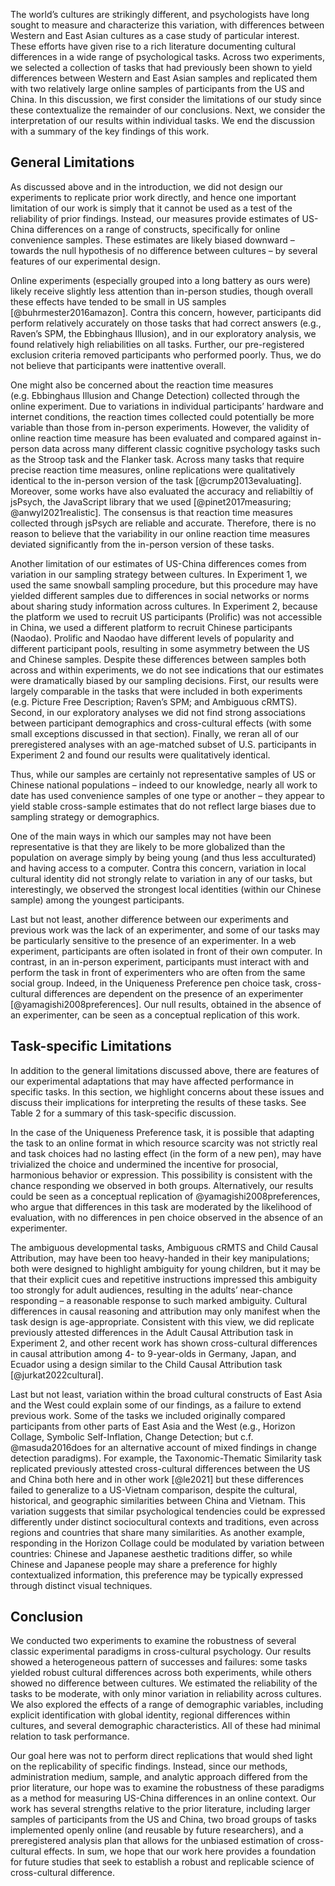 
The world’s cultures are strikingly different, and psychologists have long sought to measure and characterize this variation, with differences between Western and East Asian cultures as a case study of particular interest. These efforts have given rise to a rich literature documenting cultural differences in a wide range of psychological tasks. Across two experiments, we selected a collection of tasks that had previously been shown to yield differences between Western and East Asian samples and replicated them with two relatively large online samples of participants from the US and China. In this discussion, we first consider the limitations of our study since these contextualize the remainder of our conclusions. Next, we consider the interpretation of our results within individual tasks. We end the discussion with a summary of the key findings of this work. 

## General Limitations 

As discussed above and in the introduction, we did not design our experiments to replicate prior work directly, and hence one important limitation of our work is simply that it cannot be used as a test of the reliability of prior findings. Instead, our measures provide estimates of US-China differences on a range of constructs, specifically for online convenience samples. These estimates are likely biased downward -- towards the null hypothesis of no difference between cultures -- by several features of our experimental design. 

Online experiments (especially grouped into a long battery as ours were) likely receive slightly less attention than in-person studies, though overall these effects have tended to be small in US samples [@buhrmester2016amazon]. Contra this concern, however, participants did perform relatively accurately on those tasks that had correct answers (e.g., Raven’s SPM, the Ebbinghaus Illusion), and in our exploratory analysis, we found relatively high reliabilities on all tasks. Further, our pre-registered exclusion criteria removed participants who performed poorly. Thus, we do not believe that participants were inattentive overall. 

One might also be concerned about the reaction time measures (e.g. Ebbinghaus Illusion and Change Detection) collected through the online experiment. Due to variations in individual participants' hardware and internet conditions, the reaction times collected could potentially be more variable than those from in-person experiments. However, the validity of online reaction time measure has been evaluated and compared against in-person data across many different classic cognitive psychology tasks such as the Stroop task and the Flanker task. Across many tasks that require precise reaction time measures, online replications were qualitatively identical to the in-person version of the task [@crump2013evaluating]. Moreover,  some works have also evaluated the accuracy and reliabiltiy of jsPsych, the JavaScript library that we used [@pinet2017measuring; @anwyl2021realistic]. The consensus is that reaction time measures collected through jsPsych are reliable and accurate. Therefore, there is no reason to believe that the variability in our online reaction time measures deviated significantly from the in-person version of these tasks.  

Another limitation of our estimates of US-China differences comes from variation in our sampling strategy between cultures. In Experiment 1, we used the same snowball sampling procedure, but this procedure may have yielded different samples due to differences in social networks or norms about sharing study information across cultures. In Experiment 2, because the platform we used to recruit US participants (Prolific) was not accessible in China, we used a different platform to recruit Chinese participants (Naodao). Prolific and Naodao have different levels of popularity and different participant pools, resulting in some asymmetry between the US and Chinese samples. Despite these differences between samples both across and within experiments, we do not see indications that our estimates were dramatically biased by our sampling decisions. First, our results were largely comparable in the tasks that were included in both experiments (e.g. Picture Free Description; Raven's SPM; and Ambiguous cRMTS). Second, in our exploratory analyses we did not find strong associations between participant demographics and cross-cultural effects (with some small exceptions discussed in that section). Finally, we reran all of our preregistered analyses with an age-matched subset of U.S. participants in Experiment 2 and found our results were qualitatively identical. 

Thus, while our samples are certainly not representative samples of US or Chinese national populations -- indeed to our knowledge, nearly all work to date has used convenience samples of one type or another -- they appear to yield stable cross-sample estimates that do not reflect large biases due to sampling strategy or demographics. 

One of the main ways in which our samples may not have been representative is that they are likely to be more globalized than the population on average simply by being young (and thus less acculturated) and having access to a computer. Contra this concern, variation in local cultural identity did not strongly relate to variation in any of our tasks, but interestingly, we observed the strongest local identities (within our Chinese sample) among the youngest participants. 

Last but not least, another difference between our experiments and previous work was the lack of an experimenter, and some of our tasks may be particularly sensitive to the presence of an experimenter. In a web experiment, participants are often isolated in front of their own computer. In contrast, in an in-person experiment, participants must interact with and perform the task in front of experimenters who are often from the same social group. Indeed, in the Uniqueness Preference pen choice task, cross-cultural differences are dependent on the presence of an experimenter [@yamagishi2008preferences]. Our null results, obtained in the absence of an experimenter, can be seen as a conceptual replication of this work. 

## Task-specific Limitations


In addition to the general limitations discussed above, there are features of our experimental adaptations that may have affected performance in specific tasks. In this section, we highlight concerns about these issues and discuss their implications for interpreting the results of these tasks. See Table 2 for a summary of this task-specific discussion.

In the case of the Uniqueness Preference task, it is possible that adapting the task to an online format in which resource scarcity was not strictly real and task choices had no lasting effect (in the form of a new pen), may have trivialized the choice and undermined the incentive for prosocial, harmonious behavior or expression. This possibility is consistent with the chance responding we observed in both groups. Alternatively, our results could be seen as a conceptual replication of @yamagishi2008preferences, who argue that differences in this task are moderated by the likelihood of evaluation, with no differences in pen choice observed in the absence of an experimenter. 

The ambiguous developmental tasks, Ambiguous cRMTS and Child Causal Attribution, may have been too heavy-handed in their key manipulations; both were designed to highlight ambiguity for young children, but it may be that their explicit cues and repetitive instructions impressed this ambiguity too strongly for adult audiences, resulting in the adults’ near-chance responding -- a reasonable response to such marked ambiguity. Cultural differences in causal reasoning and attribution may only manifest when the task design is age-appropriate. Consistent with this view, we did replicate previously attested differences in the Adult Causal Attribution task in Experiment 2, and other recent work has shown cross-cultural differences in causal attribution among 4- to 9-year-olds in Germany, Japan, and Ecuador using a design similar to the Child Causal Attribution task [@jurkat2022cultural]. 

Last but not least, variation within the broad cultural constructs of East Asia and the West could explain some of our findings, as a failure to extend previous work. Some of the tasks we included originally compared participants from other parts of East Asia and the West (e.g., Horizon Collage, Symbolic Self-Inflation, Change Detection; but c.f. @masuda2016does for an alternative account of mixed findings in change detection paradigms). For example, the Taxonomic-Thematic Similarity task replicated previously attested cross-cultural differences between the US and China both here and in other work [@le2021] but these differences failed to generalize to a US-Vietnam comparison, despite the cultural, historical, and geographic similarities between China and Vietnam. This variation suggests that similar psychological tendencies could be expressed differently under distinct sociocultural contexts and traditions, even across regions and countries that share many similarities. As another example, responding in the Horizon Collage could be modulated by variation between countries: Chinese and Japanese aesthetic traditions differ, so while Chinese and Japanese people may share a preference for highly contextualized information, this preference may be typically expressed through distinct visual techniques. 

## Conclusion

We conducted two experiments to examine the robustness of several classic experimental paradigms in cross-cultural psychology. Our results showed a heterogeneous pattern of successes and failures: some tasks yielded robust cultural differences across both experiments, while others showed no difference between cultures. We estimated the reliability of the tasks to be moderate, with only minor variation in reliability across cultures. We also explored the effects of a range of demographic variables, including explicit identification with global identity, regional differences within cultures, and several demographic characteristics. All of these had minimal relation to task performance. 

Our goal here was not to perform direct replications that would shed light on the replicability of specific findings. Instead, since our methods, administration medium, sample, and analytic approach differed from the prior literature, our hope was to examine the robustness of these paradigms as a method for measuring US-China differences in an online context. Our work has several strengths relative to the prior literature, including larger samples of participants from the US and China, two broad groups of tasks implemented openly online (and reusable by future researchers), and a preregistered analysis plan that allows for the unbiased estimation of cross-cultural effects. In sum, we hope that our work here provides a foundation for future studies that seek to establish a robust and replicable science of cross-cultural difference.



\begin{landscape}
    \begin{longtable}{p{3cm}p{10cm}p{8cm}}\\
    \caption{Differences between our tasks, the original refernce tasks, and speculation about how these differences may have impacted our results.}\\
        \hline
        \bf{Task Name} & \bf{Difference between the current and original version} & \bf{Speculative reasons} \\
        \hline
        Ambiguous causal Relational Match-To-Sample (cRMTS) & 
        \begin{itemize}
        \item Age: The original experiment was conducted with young children; the current experiment was conducted with adults (but cf. Goddu, Sullivan, \& Walker (2021) for non-chance adult performance in a very similar paradigm).
        \item Test Format: The original experiment was conducted in person with physical stimuli and live experimenters; the current experiment was conducted through web-based interfaces with animation. 
        \end{itemize}&  
        \begin{itemize}
        \item The relation between objects might have been less salient when the stimuli were presented as schematic animation.
     \item Adults may have been overall less engaged with the tasks and paid less attention to the causal properties of the object pairs.
    \end{itemize}\\

Ebbinghaus Illusion & 
    \begin{itemize}
        \item Age: The original study was conducted with young children; the current experiment was conducted with adults.
        \item Culture: The original experiment compared Japanese participants with Canadian participants; the current experiment compared Chinese participants with U.S. participants."
    \end{itemize} & 
    \begin{itemize}
        \item Adults in both cultures reached ceiling performance. 
        \item U.S. and Chinese participants may differ in visual context sensitivity compared to Canadian and Japanese participants.
    \end{itemize} \\

Horizon Collage  & 
    \begin{itemize}
        \item Age: The original experiment was conducted with young children; the current experiment was conducted with adults.
        \item Test Format: The original experiment was conducted in person with paper and collage stickers; the current experiment was conducted through web-based interfaces.
        \item Culture: The original experiment compared Japanese participants with Canadian participants; the current experiment compared Chinese participants with U.S. participants.
    \end{itemize} &
    \begin{itemize}
        \item The task might have been too trivial for adults to engage with properly. 
        \item The saliency of horizon height is diminished by the drag-and-drop online interface.
    \end{itemize}
    \\

Symbolic Self-Inflation (Family version and Friends version) & 
    \begin{itemize}
        \item Test Format: The original experiment was conducted in person with pen and paper; the current experiment was conducted through web-based interfaces.
        \item Test Prompt (Family version): The original experiment asked the participants to draw their close social network; the current experiment asked the participants to draw their family members or friends growing up.
    \end{itemize} & 
    \begin{itemize}
        \item The online interface might have altered participants’ drawing process, making it more difficult to implicitly represent the symbolic meaning of the circle size.
    \end{itemize}
     \\

Uniqueness Preference & 
    \begin{itemize}
        \item Test Format: The original experiment was conducted in person; the current experiment was conducted through web-based interfaces.
        \item Stimulus: The original experiment gave away physical pens to keep; the current experiment asked participants to select virtual stickers.
        \item Test Context: The original experiment prompted participants to make their pen selection after completing a questionnaire indicating their aesthetic preference for abstract art with unique or repeating shapes.
    \end{itemize}   & 
    \begin{itemize}
        \item The choice between virtual stickers is less meaningful than between real pens.
        \item The presence of a live experimenter might increase the social pressure on participants, causing them to consider the cultural perception of their choice.
        \item This richer context may have prompted more careful consideration of the key prompt.
    \end{itemize} \\

Child Causal Attribution & 
    \begin{itemize}
        \item Age: The original experiment was conducted with young children; the current experiment was conducted with adults.
    \end{itemize}
& \begin{itemize}
    \item Adults may have failed to engage deeply in causal reasoning because the story is too simplistic.
\end{itemize} \\

Change Detection & 
\begin{itemize}
    \item Test Format: The original experiment was conducted in person; the current experiment was conducted through web-based interfaces.
\end{itemize} & 
\begin{itemize}
    \item The in-lab setting might facilitate participants’ performance by making them pay more attention to the computer screen. 
\end{itemize}\\

    \hline
    \end{longtable}


\end{landscape}

